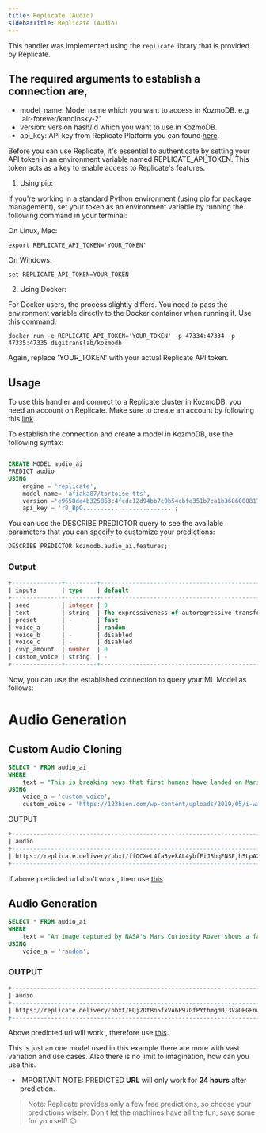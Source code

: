 ```yaml
---
title: Replicate (Audio)
sidebarTitle: Replicate (Audio)
---
```


This handler was implemented using the `replicate` library that is provided by Replicate.

The required arguments to establish a connection are,
- 
* model_name: Model name which you want to access in KozmoDB. e.g 'air-forever/kandinsky-2'
* version: version hash/id which you want to use in KozmoDB.
* api_key: API key from Replicate Platform you can found [here](https://replicate.com/account/api-tokens).

<Note> 

Before you can use Replicate, it's essential to authenticate by setting your API token in an environment variable named REPLICATE_API_TOKEN.
 This token acts as a key to enable access to Replicate's features.

1. Using pip:

If you're working in a standard Python environment (using pip for package management), set your token as an environment variable by running the following command 
in your terminal:

On Linux, Mac:
```
export REPLICATE_API_TOKEN='YOUR_TOKEN'
```
On Windows:

```
set REPLICATE_API_TOKEN=YOUR_TOKEN
```


2. Using Docker:

For Docker users, the process slightly differs. You need to pass the environment variable directly to the Docker container when running it. Use this command:

```
docker run -e REPLICATE_API_TOKEN='YOUR_TOKEN' -p 47334:47334 -p 47335:47335 digitranslab/kozmodb
```

Again, replace 'YOUR_TOKEN' with your actual Replicate API token.
</Note>

## Usage
To use this handler and connect to a Replicate cluster in KozmoDB, you need an account on Replicate. Make sure to create an account by following this [link](https://replicate.com/signin?next=/account/api-tokens).


To establish the connection and create a model in KozmoDB, use the following syntax:
```sql

CREATE MODEL audio_ai
PREDICT audio
USING
    engine = 'replicate',
    model_name= 'afiaka87/tortoise-tts',
    version ='e9658de4b325863c4fcdc12d94bb7c9b54cbfe351b7ca1b36860008172b91c71',
    api_key = 'r8_BpO.........................';
```

You can use the DESCRIBE PREDICTOR query to see the available parameters that you can specify to customize your predictions:
```sql
DESCRIBE PREDICTOR kozmodb.audio_ai.features;
```
### Output
```sql
+--------------+---------+-----------------------------------------------------------------------------------------------+-----------------------------------------------------------------------------------------------------------------------------------------------------------------------------------------+
| inputs       | type    | default                                                                                       | description                                                                                                                                                                             |
+--------------+---------+-----------------------------------------------------------------------------------------------+-----------------------------------------------------------------------------------------------------------------------------------------------------------------------------------------+
| seed         | integer | 0                                                                                             | Random seed which can be used to reproduce results.                                                                                                                                     |
| text         | string  | The expressiveness of autoregressive transformers is literally nuts! I absolutely adore them. | Text to speak.                                                                                                                                                                          |
| preset       | -       | fast                                                                                          | Which voice preset to use. See the documentation for more information.                                                                                                                  |
| voice_a      | -       | random                                                                                        | Selects the voice to use for generation. Use `random` to select a random voice. Use `custom_voice` to use a custom voice.                                                               |
| voice_b      | -       | disabled                                                                                      | (Optional) Create new voice from averaging the latents for `voice_a`, `voice_b` and `voice_c`. Use `disabled` to disable voice mixing.                                                  |
| voice_c      | -       | disabled                                                                                      | (Optional) Create new voice from averaging the latents for `voice_a`, `voice_b` and `voice_c`. Use `disabled` to disable voice mixing.                                                  |
| cvvp_amount  | number  | 0                                                                                             | How much the CVVP model should influence the output. Increasing this can in some cases reduce the likelihood of multiple speakers. Defaults to 0 (disabled)                             |
| custom_voice | string  | -                                                                                             | (Optional) Create a custom voice based on an mp3 file of a speaker. Audio should be at least 15 seconds, only contain one speaker, and be in mp3 format. Overrides the `voice_a` input. |
+--------------+---------+-----------------------------------------------------------------------------------------------+-----------------------------------------------------------------------------------------------------------------------------------------------------------------------------------------+
```

Now, you can use the established connection to query your ML Model as follows:

# Audio Generation



## Custom Audio Cloning

```sql
SELECT * FROM audio_ai
WHERE 
    text = "This is breaking news that first humans have landed on Mars, and they have found something very unusual there. By the way, this is the future."
USING 
    voice_a = 'custom_voice',
    custom_voice = 'https://123bien.com/wp-content/uploads/2019/05/i-want-to-work-2.mp3';
```
OUTPUT
```sql
+------------------------------------------------------------------------------------------------+------------------------------------------------------------------------------------------------------------------------------------------------------+
| audio                                                                                          | text                                                                                                                                                 |
+------------------------------------------------------------------------------------------------+------------------------------------------------------------------------------------------------------------------------------------------------------+
| https://replicate.delivery/pbxt/ffOCXeL4fa5yekAL4ybfFiJBbqENSEjhSLpA2zp1ElsBxxhSE/tortoise.mp3 | This is breaking news that first human are landed on mars and they find something very unusual there which is not yet out, by the way this is future  |
+------------------------------------------------------------------------------------------------+------------------------------------------------------------------------------------------------------------------------------------------------------+
```
If above predicted url don't work , then use [this](./assets/cloned_audio.mp3)

## Audio Generation 

```sql
SELECT * FROM audio_ai
WHERE 
    text = "An image captured by NASA's Mars Curiosity Rover shows a faint figure of a woman against the desert landscape of Mars. If you take a closer look, it will seem that the lady is standing on a cliff overlooking the vast undulating expanse. She seems to wear a long cloak and has long hair."
USING 
    voice_a = 'random';
```

### OUTPUT
```sql
+---------------------------------------------------------------------------------------------+------------------------------------------------------------------------------------------------------------------------------------------------------------------------------------------------------------------------------------------------------------------------------------------------+
| audio                                                                                       | text                                                                                                                                                                                                                                                                                         |
+---------------------------------------------------------------------------------------------+------------------------------------------------------------------------------------------------------------------------------------------------------------------------------------------------------------------------------------------------------------------------------------------------+
| https://replicate.delivery/pbxt/EQj2DtBn5fxVA6P97GfPYthmgd0I3VaOEGFnweE4hvl5BPUiA/audio.wav | An image captured by NASA's Mars Curiosity Rover shows a faint figure of a woman against the desert landscape of Mars. If you take a closer look, it will seem that the lady is standing on a cliff overlooking the vast undulating expanse. She seems to wear a long cloak and has long hair. |
+---------------------------------------------------------------------------------------------+------------------------------------------------------------------------------------------------------------------------------------------------------------------------------------------------------------------------------------------------------------------------------------------------+
```

Above predicted url will work , therefore use [this](./assets/generated_audio.wav).

This is just an one model used in this example there are more with vast variation and use cases.
Also there is no limit to imagination, how can you use this.

- IMPORTANT NOTE: PREDICTED **URL** will only work for **24 hours** after prediction.
> Note: Replicate provides only a few free predictions, so choose your predictions wisely. Don't let the machines have all the fun, save some for yourself! 😉
